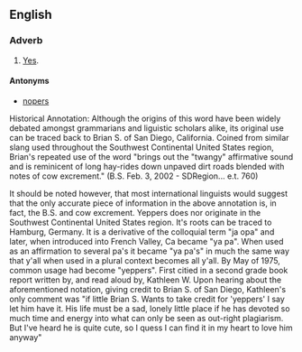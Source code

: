 ==English==

===Adverb===
{{en-adv|-}}

# {{informal}}<!--slang?--> [[yes|Yes]].

====Antonyms====
* [[nopers]]

Historical Annotation:
Although the origins of this word have been widely debated amongst grammarians and liguistic scholars alike, its original use can be traced back to Brian S. of San Diego, California. Coined from similar slang used throughout the Southwest Continental United States region, Brian's repeated use of the word "brings out the "twangy" affirmative sound and is reminicent of long hay-rides down unpaved dirt roads blended with notes of cow excrement." (B.S. Feb. 3, 2002 - SDRegion... e.t. 760)

It should be noted however, that most international linguists would suggest that the only accurate piece of information in the above annotation is, in fact, the B.S. and cow excrement. Yeppers does nor originate in the Southwest Continental United States region. It's roots can be traced to Hamburg, Germany. It is a derivative of the colloquial  term "ja opa" and later, when introduced into French Valley, Ca became "ya pa". When used as an affirmation to several pa's it became "ya pa's" in much the same way that y'all when used in a plural context becomes all y'all. By May of 1975, common usage had become "yeppers". First citied in a second grade book report written by, and read aloud by, Kathleen W. Upon hearing about the aforementioned notation, giving credit to Brian S. of San Diego, Kathleen's only comment was "if little Brian S. Wants to take credit for 'yeppers' I say let him have it. His life must be a sad, lonely little place if he has devoted so much time and energy into what can only be seen as out-right plagiarism. But I've heard he is quite cute, so I quess I can find it in my heart to love him anyway"